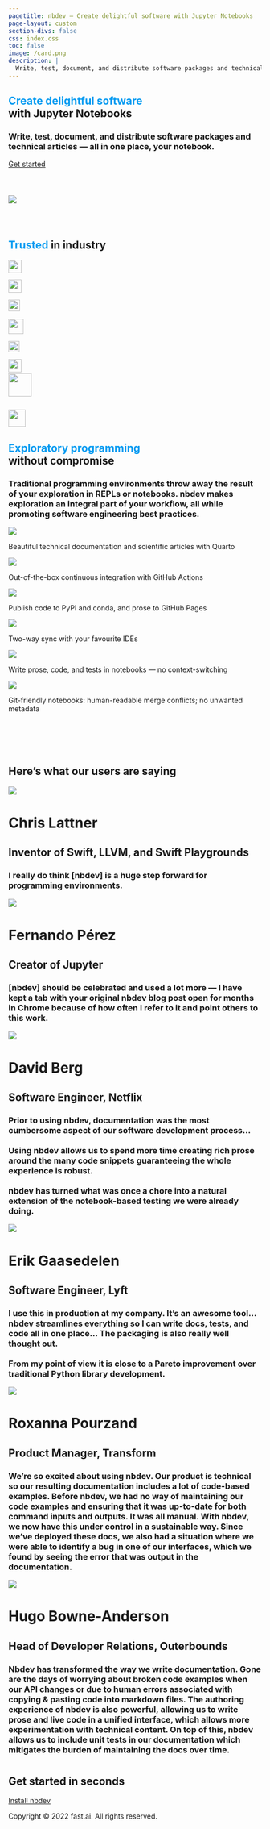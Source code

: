 ```yaml
---
pagetitle: nbdev – Create delightful software with Jupyter Notebooks
page-layout: custom
section-divs: false
css: index.css
toc: false
image: /card.png
description: |
  Write, test, document, and distribute software packages and technical articles — all in one place, your notebook.
---
```


::: {.hero-banner .content-block}

# <span style='color:#009AF1'>Create delightful software</span><br>with Jupyter Notebooks

### Write, test, document, and distribute software packages and technical articles — all in one place, your notebook.

[Get started](https://nbdev.fast.ai){.btn-action-primary .btn-action .btn .btn-success .btn-lg role="button"}

![](card.png){style="margin-top: 40px; margin-bottom: 40px"}

:::

::: {.hero-banner .mid-content}

## <span style='color:#009AF1'>Trusted</span> in industry

::: {.grid style="column-gap: 50px"}
::: {.g-col-12 .g-col-sm-6 .g-col-md-3}
![](netflix.svg){height=26px stlye="position: relative; top: 1px"}
:::
::: {.g-col-12 .g-col-sm-6 .g-col-md-3}
![](transform.svg){height=26px style="position: relative; bottom: 1px"}
:::
::: {.g-col-12 .g-col-sm-6 .g-col-md-3}
![](outerbounds.svg){height=23px style="position: relative; bottom: 1px"}
:::
::: {.g-col-12 .g-col-sm-6 .g-col-md-3}
![](novetta.svg){height=30px style="position: relative: top: 1px"}
:::
::: {.g-col-12 .g-col-sm-6 .g-col-md-3}
![](amd.svg){height=22px}
:::
::: {.g-col-12 .g-col-sm-6 .g-col-md-3}
![](overstory.png){height=26px}
:::
::: {.g-col-12 .g-col-sm-6 .g-col-md-3}
![](bom.png){height=46px style="position: relative; bottom: 12px"}
:::
::: {.g-col-12 .g-col-sm-6 .g-col-md-3}
![](lyft.svg){height=34px}
:::
:::

:::

::: {.content-block}

::: {.hero-banner}
## <span style='color:#009AF1'>Exploratory programming</span><br>without compromise

### Traditional programming environments throw away the result of your exploration in REPLs or notebooks. nbdev makes exploration an integral part of your workflow, all while promoting software engineering best practices.
:::

::: {.grid .gap-4 style="padding-bottom: 60px"}

::: {.feature .g-col-12 .g-col-sm-6 .g-col-md-4}
![](docs.svg)

Beautiful technical documentation and scientific articles with Quarto
:::
::: {.feature .g-col-12 .g-col-sm-6 .g-col-md-4}
![](testing.svg)

Out-of-the-box continuous integration with GitHub Actions
:::
::: {.feature .g-col-12 .g-col-sm-6 .g-col-md-4}
![](packaging.svg)

Publish code to PyPI and conda, and prose to GitHub Pages
:::
::: {.feature .g-col-12 .g-col-sm-6 .g-col-md-4}
![](vscode.svg)

Two-way sync with your favourite IDEs
:::
::: {.feature .g-col-12 .g-col-sm-6 .g-col-md-4}
![](jupyter.svg)

Write prose, code, and tests in notebooks — no context-switching
:::
::: {.feature .g-col-12 .g-col-sm-6 .g-col-md-4}
![](git.svg)

Git-friendly notebooks: human-readable merge conflicts; no unwanted metadata
:::

:::

:::


::: {.mid-content}

::: {.hero-banner}
## Here's what our users are saying
:::

::: {.content-block .grid .gap-4}

::: {.testimonial .g-col-12 .g-col-md-6}
![](chris-lattner.png)

# Chris Lattner

## Inventor of Swift, LLVM, and Swift Playgrounds

### I really do think [nbdev] is a huge step forward for programming environments.
:::

::: {.testimonial .g-col-12 .g-col-md-6}
![](fernando-pérez.jpeg)

# Fernando Pérez

## Creator of Jupyter

### [nbdev] should be celebrated and used a lot more — I have kept a tab with your original nbdev blog post open for months in Chrome because of how often I refer to it and point others to this work.
:::

::: {.testimonial .g-col-12 .g-col-md-6}

![](david-berg.jpeg)

# David Berg

## Software Engineer, Netflix

### Prior to using nbdev, documentation was the most cumbersome aspect of our software development process…<br><br>Using nbdev allows us to spend more time creating rich prose around the many code snippets guaranteeing the whole experience is robust.<br><br>nbdev has turned what was once a chore into a natural extension of the notebook-based testing we were already doing.
:::

::: {.testimonial .g-col-12 .g-col-md-6}
![](erik-gaasedelen.jpeg)

# Erik Gaasedelen

## Software Engineer, Lyft

### I use this in production at my company. It’s an awesome tool… nbdev streamlines everything so I can write docs, tests, and code all in one place… The packaging is also really well thought out.<br><br>From my point of view it is close to a Pareto improvement over traditional Python library development.
:::

::: {.testimonial .g-col-12 .g-col-md-6}
![](roxanna-pourzand.jpeg)

# Roxanna Pourzand

## Product Manager, Transform

### We’re so excited about using nbdev. Our product is technical so our resulting documentation includes a lot of code-based examples. Before nbdev, we had no way of maintaining our code examples and ensuring that it was up-to-date for both command inputs and outputs. It was all manual. With nbdev, we now have this under control in a sustainable way. Since we’ve deployed these docs, we also had a situation where we were able to identify a bug in one of our interfaces, which we found by seeing the error that was output in the documentation.
:::

::: {.testimonial .g-col-12 .g-col-md-6}
![](hugo-bowne-anderson.jpeg)

# Hugo Bowne-Anderson

## Head of Developer Relations, Outerbounds

### Nbdev has transformed the way we write documentation. Gone are the days of worrying about broken code examples when our API changes or due to human errors associated with copying & pasting code into markdown files. The authoring experience of nbdev is also powerful, allowing us to write prose and live code in a unified interface, which allows more experimentation with technical content. On top of this,  nbdev allows us to include unit tests in our documentation which mitigates the burden of maintaining the docs over time. 
:::

:::

:::

::: {.hero-banner .content-block style="margin-top: 40px"}
## Get started in seconds

[Install nbdev](https://nbdev.fast.ai){.btn-action-primary .btn-action .btn .btn-success .btn-lg role="button"}
:::

::: {.footer .content-block}
Copyright © 2022 fast.ai. All rights reserved.
:::
